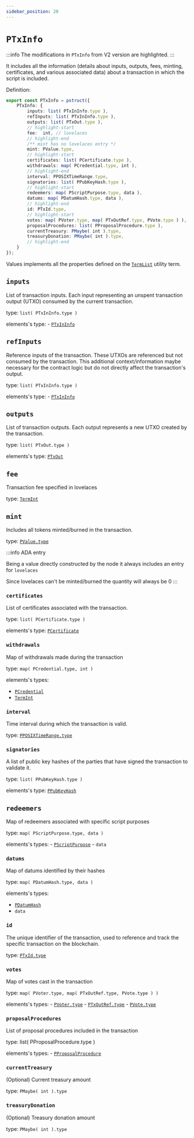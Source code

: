 ```yaml
---
sidebar_position: 20
---
```


# `PTxInfo`

:::info
The modifications in `PTxInfo` from V2 version are highlighted.
:::

It includes all the information (details about inputs, outputs, fees, minting, certificates, and various associated data) about a transaction in which the script is included.

Definition:

```ts
export const PTxInfo = pstruct({
    PTxInfo: {
        inputs: list( PTxInInfo.type ),
        refInputs: list( PTxInInfo.type ),
        outputs: list( PTxOut.type ),
        // highlight-start
        fee:  int, // lovelaces
        // highlight-end
        /** mint has no lovelaces entry */
        mint: PValue.type,
        // highlight-start
        certificates: list( PCertificate.type ),
        withdrawals: map( PCredential.type, int ),
        // highlight-end
        interval: PPOSIXTimeRange.type,
        signatories: list( PPubKeyHash.type ),
        // highlight-start
        redeemers: map( PScriptPurpose.type, data ),
        datums: map( PDatumHash.type, data ),
        // highlight-end
        id: PTxId.type,
        // highlight-start
        votes: map( PVoter.type, map( PTxOutRef.type, PVote.type ) ),
        proposalProcedures: list( PProposalProcedure.type ),
        currentTreasury: PMaybe( int ).type,
        treasuryDonation: PMaybe( int ).type,
        // highlight-end
    }
});
```


Values implements all the properties defined on the [`TermList`](../../stdlib/TermList) utility term.

## `inputs`

List of transaction inputs. Each input representing an unspent transaction output (UTXO) consumed by the current transaction.

type: `list( PTxInInfo.type )`

elements's type: 
    - [`PTxInInfo`](./PTxInInfo)

## `refInputs`

Reference inputs of the transaction. These UTXOs are referenced but not consumed by the transaction.
This additional context/information maybe necessary for the contract logic but do not directly affect the transaction's output.

type: `list( PTxInInfo.type )`

elements's type: 
    - [`PTxInInfo`](./PTxInInfo)

## `outputs`

List of transaction outputs. Each output represents a new UTXO created by the transaction.

type: `list( PTxOut.type )`

elements's type: [`PTxOut`](./PTxOut)

## `fee`

Transaction fee specified in lovelaces

type: [`TermInt`](../../stdlib/TermInt)

## `mint`

Includes all tokens minted/burned in the transaction.

type: [`PValue.type`](../../V1/Value/PValue)

:::info ADA entry

Being a value directly constructed by the node it always includes an entry for `lovelaces`

Since lovelaces can't be minted/burned the quantity will always be 0
:::


### `certificates`

List of certificates associated with the transaction.

type: `list( PCertificate.type )`

elements's type: [`PCertificate`](./PCertificate)

### `withdrawals`

Map of withdrawals made during the transaction

type: `map( PCredential.type, int )`

elements's types: 
- [`PCredential`](../../V1/Address/PCredential)
- [`TermInt`](../../stdlib/TermInt)

### `interval`

Time interval during which the transaction is valid.

type: [`PPOSIXTimeRange.type`](../../V1/Time/PPOSIXTimeRange)


### `signatories`

A list of public key hashes of the parties that have signed the transaction to validate it.

type: `list( PPubKeyHash.type )`

elements's type: [`PPubKeyHash`](../../V1/PubKey/PPubKeyHash) 

## `redeemers`

Map of redeemers associated with specific script purposes

type: `map( PScriptPurpose.type, data )`

elements's types:
    - [`PScriptPurpose`](./PScriptPurpose)
    - `data`

### `datums`

Map of datums identified by their hashes

type: `map( PDatumHash.type, data )`

elements's types: 

- [`PDatumHash`](../../V1/ScriptsHashes/PDatumHash)
- `data`

### `id`

The unique identifier of the transaction, used to reference and track the specific transaction on the blockchain.

type: [`PTxId.type`](../../V1/Tx/PTxId)

### `votes`
Map of votes cast in the transaction

type: `map( PVoter.type, map( PTxOutRef.type, PVote.type ) )`

elements's types:
    - [`PVoter.type`](../Governance/PVoter)
    - [`PTxOutRef.type`](../Tx/PTxOutRef)
    - [`PVote.type`](../Governance/PVote)

### `proposalProcedures`
List of proposal procedures included in the transaction

type: list( PProposalProcedure.type )

elements's types:
    - [`PProposalProcedure`](../Governance/PProposalProcedure)

### `currentTreasury`
(Optional) Current treasury amount

type: `PMaybe( int ).type`

### `treasuryDonation`
(Optional) Treasury donation amount

type: `PMaybe( int ).type`

        